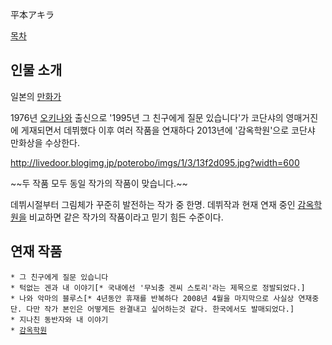 平本アキラ

[[목차]]

== 인물 소개 ==
일본의 [[만화가]]

1976년 [[오키나와]] 출신으로 '1995년 그 친구에게 질문 있습니다'가 코단샤의 영매거진에 게재되면서 데뷔했다 이후 여러 작품을 연재하다 2013년에 '감옥학원'으로 코단샤 만화상을 수상한다.

http://livedoor.blogimg.jp/poterobo/imgs/1/3/13f2d095.jpg?width=600

~~두 작품 모두 동일 작가의 작품이 맞습니다.~~

데뷔시절부터 그림체가 꾸준히 발전하는 작가 중 한명. 데뷔작과 현재 연재 중인 [[감옥학원]]을 비교하면 같은 작가의 작품이라고 믿기 힘든 수준이다.

== 연재 작품 ==
 * 그 친구에게 질문 있습니다
 * 턱없는 겐과 내 이야기[* 국내에선 '무뇌충 겐씨 스토리'라는 제목으로 정발되었다.]
 * 나와 악마의 블루스[* 4년동안 휴재를 반복하다 2008년 4월을 마지막으로 사실상 연재중단. 다만 작가 본인은 어떻게든 완결내고 싶어하는것 같다. 한국에서도 발매되었다.]
 * 지나친 동반자와 내 이야기
 * [[감옥학원]]
